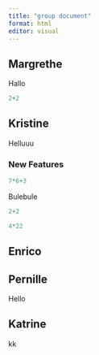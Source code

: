```yaml
---
title: "group document"
format: html
editor: visual
---
```


## Margrethe

Hallo

```r
2+2

```

## Kristine

Helluuu

### New Features

```r
7*6+3
```

Bulebule

```r
2+2
```

```r
4*22
```

## Enrico

## Pernille

Hello

## Katrine

kk
